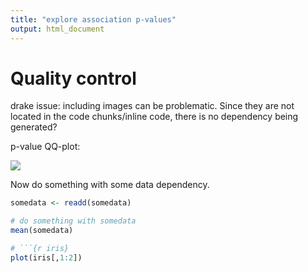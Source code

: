 ```yaml
---
title: "explore association p-values"
output: html_document
---
```


# Quality control

drake issue: including images can be problematic. Since they are not located in the code chunks/inline code, there is no dependency being generated?

p-value QQ-plot:

![](results/qq.png)

Now do something with some data dependency.

```r
somedata <- readd(somedata)

# do something with somedata
mean(somedata)
```


```r
# ```{r iris}
plot(iris[,1:2])
```


